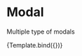 

<Meta title="Design System/Modal/Light Mode" component={Modal} />

# Modal

Multiple type of modals


<Canvas>
  <Story
    name="Staking modal"
    args={{
      mode: "light",
    }}
  >
    {Template.bind({})}
  </Story>
</Canvas>
